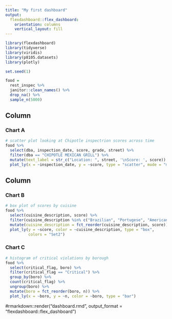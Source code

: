 ```yaml
---
title: "My first dashboard"
output: 
  flexdashboard::flex_dashboard:
    orientation: columns
    vertical_layout: fill
---
```


```r
library(flexdashboard)
library(tidyverse)
library(viridis)
library(p8105.datasets)
library(plotly)
```

```r
set.seed(1)

food = 
  rest_inspec %>% 
  janitor::clean_names() %>%
  drop_na() %>% 
  sample_n(5000)
```


Column {data-width=650}
-----------------------------------------------------------------------

### Chart A

```r
# scatter plot looking at Chipotle inspectrion scores across time
food %>% 
  select(dba, inspection_date, score, grade, street) %>%
  filter(dba == "CHIPOTLE MEXICAN GRILL") %>%
  mutate(text_label = str_c("Location: ", street, '\nScore: ', score)) %>% 
  plot_ly(x = ~inspection_date, y = ~score, type = "scatter", mode = "markers", color = ~grade, alpha = 0.5)
```

Column {data-width=350}
-----------------------------------------------------------------------

### Chart B

```r
# box plot of scores by cuisine
food %>%  
  select(cuisine_description, score) %>%
  filter(cuisine_description %in% c("Brazilian", "Portugese", "American", "Creole", "Greek", "Indian", "Italian", "Japanese", "Thai", "Iranian", "Mexican", "French", "Carribean", "Chinese", "Spanish")) %>%
  mutate(cuisine_description = fct_reorder(cuisine_description, score)) %>% 
  plot_ly(y = ~score, color = ~cuisine_description, type = "box",
          colors = "Set2")
```

### Chart C

```r
# histogram of critical violations by borough
food %>%  
  select(critical_flag, boro) %>%
  filter(critical_flag == "Critical") %>%
  group_by(boro) %>%
  count(critical_flag) %>% 
  ungroup(boro) %>%
  mutate(boro = fct_reorder(boro, n)) %>% 
  plot_ly(x = ~boro, y = ~n, color = ~boro, type = "bar")
```

#rmarkdown::render("dashboard.rmd", output_format = "flexdashboard::flex_dashboard")